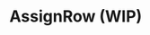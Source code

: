 
# AssignRow (WIP)

<SourceCode
  href="https://github.com/bytedance/flowgram.ai/tree/main/packages/materials/form-materials/src/components/assign-row"
/>